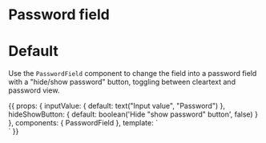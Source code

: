 
<Meta title="Form fields/Password field" component={PasswordField} />

# Password field

<Props of={PasswordField} />

# Default

Use the `PasswordField` component to change the field into a password field with a "hide/show password"
button, toggling between cleartext and password view.

<Preview>
  <Story name="Default">
    {{
      props: {
        inputValue: {
          default: text("Input value", "Password")
        },
        hideShowButton: {
          default: boolean('Hide "show password" button', false)
        }
      },
      components: {
        PasswordField
      },
      template: `
        <div class="py-16">
          <PasswordField
            name="password"
            class="w-full max-w-sm mx-auto"
            v-model="inputValue"
          />
        </div>`
    }}
  </Story>
</Preview>
